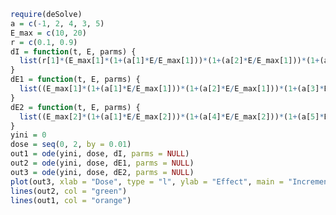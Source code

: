 

```r
require(deSolve)
a = c(-1, 2, 4, 3, 5)
E_max = c(10, 20)
r = c(0.1, 0.9)
dI = function(t, E, parms) {
  list(r[1]*(E_max[1]*(1+(a[1]*E/E_max[1]))*(1+(a[2]*E/E_max[1]))*(1+(a[3]*E/E_max[1]))) + r[2]*(E_max[2]*(1+(a[1]*E/E_max[2]))*(1+(a[4]*E/E_max[2]))*(1+(a[5]*E/E_max[2]))))
}
dE1 = function(t, E, parms) {
  list((E_max[1]*(1+(a[1]*E/E_max[1]))*(1+(a[2]*E/E_max[1]))*(1+(a[3]*E/E_max[1]))))
}
dE2 = function(t, E, parms) {
  list((E_max[2]*(1+(a[1]*E/E_max[2]))*(1+(a[4]*E/E_max[2]))*(1+(a[5]*E/E_max[2]))))
}
yini = 0
dose = seq(0, 2, by = 0.01)
out1 = ode(yini, dose, dI, parms = NULL)
out2 = ode(yini, dose, dE1, parms = NULL)
out3 = ode(yini, dose, dE2, parms = NULL)
plot(out3, xlab = "Dose", type = "l", ylab = "Effect", main = "Incremental Effect Additivity", col = "red")
lines(out2, col = "green")
lines(out1, col = "orange")


```


